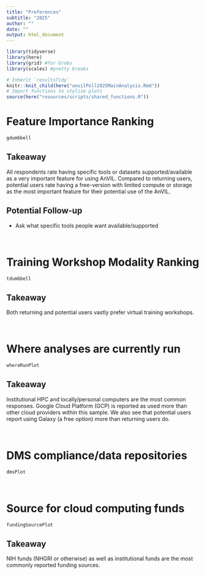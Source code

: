 ```yaml
---
title: "Preferences"
subtitle: "2025"
author: ""
date: ""
output: html_document
---
```


```r
library(tidyverse)
library(here)
library(grid) #for Grobs
library(scales) #pretty breaks

# Inherit `resultsTidy`
knitr::knit_child(here("anvilPoll2025MainAnalysis.Rmd"))
# Import functions to stylize plots
source(here("resources/scripts/shared_functions.R"))
```

# Feature Importance Ranking

```r
gdumbbell
```

## Takeaway

All respondents rate having specific tools or datasets supported/available as a very important feature for using AnVIL. Compared to returning users, potential users rate having a free-version with limited compute or storage as the most important feature for their potential use of the AnVIL.

## Potential Follow-up

  - Ask what specific tools people want available/supported

<br/>

# Training Workshop Modality Ranking

```r
tdumbbell
```

## Takeaway

Both returning and potential users vastly prefer virtual training workshops.

<br/>

# Where analyses are currently run

```r
whereRunPlot
```

## Takeaway

Institutional HPC and locally/personal computers are the most common responses. Google Cloud Platform (GCP) is reported as used more than other cloud providers within this sample. We also see that potential users report using Galaxy (a free option) more than returning users do.

<br/>

# DMS compliance/data repositories

```r
dmsPlot
```

<br/>

# Source for cloud computing funds

```r
fundingSourcePlot
```

## Takeaway

NIH funds (NHGRI or otherwise) as well as institutional funds are the most commonly reported funding sources.

<br/>
